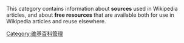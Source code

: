 {{Wikipedia category}}

This category contains information about '''sources''' used in Wikipedia articles, and about '''free resources''' that are available both for use in Wikipedia articles and reuse elsewhere.

{{Category see also|處於公有領域的工具書|引據模板}}

[[Category:维基百科管理|Category:维基百科管理]]